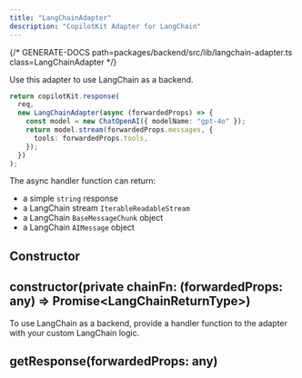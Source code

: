 ```yaml
---
title: "LangChainAdapter"
description: "CopilotKit Adapter for LangChain"
---
```


{/* GENERATE-DOCS path=packages/backend/src/lib/langchain-adapter.ts class=LangChainAdapter */}
 
Use this adapter to use LangChain as a backend.
 
```typescript
return copilotKit.response(
  req,
  new LangChainAdapter(async (forwardedProps) => {
    const model = new ChatOpenAI({ modelName: "gpt-4o" });
    return model.stream(forwardedProps.messages, {
      tools: forwardedProps.tools,
    });
  })
);
```
The async handler function can return:
 
- a simple `string` response
- a LangChain stream `IterableReadableStream`
- a LangChain `BaseMessageChunk` object
- a LangChain `AIMessage` object

## Constructor

## constructor(private chainFn: (forwardedProps: any) =&gt; Promise&lt;LangChainReturnType&gt;)

To use LangChain as a backend, provide a handler function to the adapter with your custom LangChain logic.

<ResponseField name="chainFn" type="(forwardedProps: any) => Promise<LangChainReturnType>" required>

</ResponseField>

## getResponse(forwardedProps: any)



<ResponseField name="forwardedProps" type="any" required>

</ResponseField>

